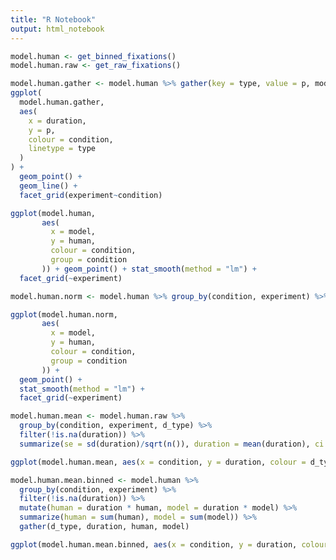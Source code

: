 ```yaml
---
title: "R Notebook"
output: html_notebook
---
```


```r
model.human <- get_binned_fixations()
model.human.raw <- get_raw_fixations()
```

```r
model.human.gather <- model.human %>% gather(key = type, value = p, model, human)
ggplot(
  model.human.gather,
  aes(
    x = duration,
    y = p,
    colour = condition,
    linetype = type
  )
) + 
  geom_point() + 
  geom_line() +
  facet_grid(experiment~condition)

ggplot(model.human,
       aes(
         x = model,
         y = human,
         colour = condition,
         group = condition
       )) + geom_point() + stat_smooth(method = "lm") +
  facet_grid(~experiment)

model.human.norm <- model.human %>% group_by(condition, experiment) %>% mutate(human = (human - mean(human)) / sd(human), model = (model - mean(model)) / sd(model))

ggplot(model.human.norm,
       aes(
         x = model,
         y = human,
         colour = condition,
         group = condition
       )) + 
  geom_point() + 
  stat_smooth(method = "lm") +
  facet_grid(~experiment)

model.human.mean <- model.human.raw %>% 
  group_by(condition, experiment, d_type) %>%
  filter(!is.na(duration)) %>%
  summarize(se = sd(duration)/sqrt(n()), duration = mean(duration), ci = 1.96*se)

ggplot(model.human.mean, aes(x = condition, y = duration, colour = d_type)) + geom_point() + facet_grid(~experiment) + geom_errorbar(aes(ymin = duration - ci, ymax = duration + ci))

model.human.mean.binned <- model.human %>% 
  group_by(condition, experiment) %>%
  filter(!is.na(duration)) %>%
  mutate(human = duration * human, model = duration * model) %>%
  summarize(human = sum(human), model = sum(model)) %>%
  gather(d_type, duration, human, model)

ggplot(model.human.mean.binned, aes(x = condition, y = duration, colour = d_type)) + geom_point() + facet_grid(~experiment)
```
